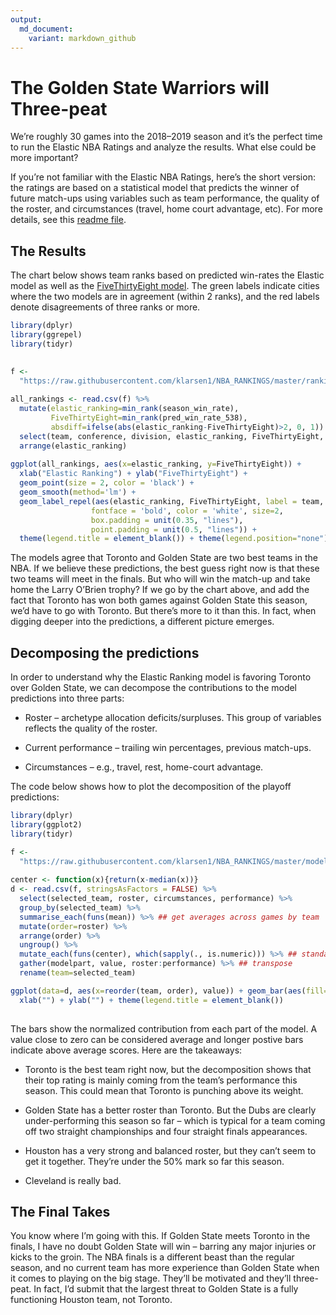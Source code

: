 ```yaml
---
output:
  md_document:
    variant: markdown_github
---
```

  
# The Golden State Warriors will Three-peat

We're roughly 30 games into the 2018–2019 season and it's the perfect time to run the Elastic NBA Ratings and analyze the results. What else could be more important?

If you're not familiar with the Elastic NBA Ratings, here's the short version: the ratings are based on a statistical model that predicts the winner of future match-ups using variables such as team performance, the quality of the roster, and circumstances (travel, home court advantage, etc). For more details, see this [readme file](https://github.com/klarsen1/NBA_RANKINGS). 

## The Results
The chart below shows team ranks based on predicted win-rates the Elastic model as well as the [FiveThirtyEight model](https://projects.fivethirtyeight.com/2019-nba-predictions/). The green labels indicate cities where the two models are in agreement (within 2 ranks), and the red labels denote disagreements of three ranks or more.


```r
library(dplyr)
library(ggrepel)
library(tidyr)

 
f <-
  "https://raw.githubusercontent.com/klarsen1/NBA_RANKINGS/master/rankings/rankings_2018-12-13.csv"
 
all_rankings <- read.csv(f) %>%
  mutate(elastic_ranking=min_rank(season_win_rate),
         FiveThirtyEight=min_rank(pred_win_rate_538),
         absdiff=ifelse(abs(elastic_ranking-FiveThirtyEight)>2, 0, 1)) %>%
  select(team, conference, division, elastic_ranking, FiveThirtyEight, absdiff) %>%
  arrange(elastic_ranking)
 
ggplot(all_rankings, aes(x=elastic_ranking, y=FiveThirtyEight)) +
  xlab("Elastic Ranking") + ylab("FiveThirtyEight") +
  geom_point(size = 2, color = 'black') +
  geom_smooth(method='lm') + 
  geom_label_repel(aes(elastic_ranking, FiveThirtyEight, label = team, fill=factor(absdiff)),
                  fontface = 'bold', color = 'white', size=2,
                  box.padding = unit(0.35, "lines"),
                  point.padding = unit(0.5, "lines")) + 
  theme(legend.title = element_blank()) + theme(legend.position="none")

```

The models agree that Toronto and Golden State are two best teams in the NBA. If we believe these predictions, the best guess right now is that these two teams will meet in the finals. But who will win the match-up and take home the Larry O'Brien trophy?
If we go by the chart above, and add the fact that Toronto has won both games against Golden State this season, we'd have to go with Toronto. But there's more to it than this. In fact, when digging deeper into the predictions, a different picture emerges.

## Decomposing the predictions

In order to understand why the Elastic Ranking model is favoring Toronto over Golden State, we can decompose the contributions to the model predictions into three parts:

* Roster -- archetype allocation deficits/surpluses. This group of variables reflects the quality of the roster.

* Current performance -- trailing win percentages, previous match-ups.

* Circumstances -- e.g., travel, rest, home-court advantage. 

The code below shows how to plot the decomposition of the playoff predictions:
 
```r
library(dplyr)
library(ggplot2)
library(tidyr)

f <-
  "https://raw.githubusercontent.com/klarsen1/NBA_RANKINGS/master/modeldetails/score_decomp_2018-12-13.csv"
 
center <- function(x){return(x-median(x))}
d <- read.csv(f, stringsAsFactors = FALSE) %>%
  select(selected_team, roster, circumstances, performance) %>%
  group_by(selected_team) %>%
  summarise_each(funs(mean)) %>% ## get averages across games by team
  mutate(order=roster) %>%
  arrange(order) %>%
  ungroup() %>%
  mutate_each(funs(center), which(sapply(., is.numeric))) %>% ## standardize across teams
  gather(modelpart, value, roster:performance) %>% ## transpose
  rename(team=selected_team)

ggplot(data=d, aes(x=reorder(team, order), value)) + geom_bar(aes(fill=modelpart), stat="identity") + coord_flip() +
  xlab("") + ylab("") + theme(legend.title = element_blank())
 
```

The bars show the normalized contribution from each part of the model. A value close to zero can be considered average and longer postive bars indicate above average scores. Here are the takeaways:

* Toronto is the best team right now, but the decomposition shows that their top rating is mainly coming from the team's performance this season. This could mean that Toronto is punching above its weight.

* Golden State has a better roster than Toronto. But the Dubs are clearly under-performing this season so far -- which is typical for a team coming off two straight championships and four straight finals appearances.

* Houston has a very strong and balanced roster, but they can't seem to get it together. They're under the 50% mark so far this season.

* Cleveland is really bad.

## The Final Takes
You know where I'm going with this. If Golden State meets Toronto in the finals, I have no doubt Golden State will win -- barring any major injuries or kicks to the groin.
The NBA finals is a different beast than the regular season, and no current team has more experience than Golden State when it comes to playing on the big stage. They'll be motivated and they'll three-peat.
In fact, I'd submit that the largest threat to Golden State is a fully functioning Houston team, not Toronto.